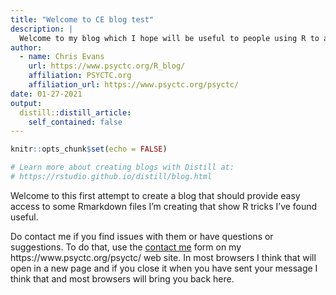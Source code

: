 ```yaml
---
title: "Welcome to CE blog test"
description: |
  Welcome to my blog which I hope will be useful to people using R to analyse data
author:
  - name: Chris Evans
    url: https://www.psyctc.org/R_blog/
    affiliation: PSYCTC.org
    affiliation_url: https://www.psyctc.org/psyctc/
date: 01-27-2021
output:
  distill::distill_article:
    self_contained: false
---
```


```r
knitr::opts_chunk$set(echo = FALSE)

# Learn more about creating blogs with Distill at:
# https://rstudio.github.io/distill/blog.html

```

Welcome to this first attempt to create a blog that should provide easy access to some Rmarkdown files I'm creating that show R tricks I've found useful.  

Do contact me if you find issues with them or have questions or suggestions.  To do that, use the [contact me](https://www.psyctc.org/psyctc/contact-me/) form on my https://www.psyctc.org/psyctc/ web site.  In most browsers I think that will open in a new page and if you close it when you have sent your message I think that and most browsers will bring you back here.


